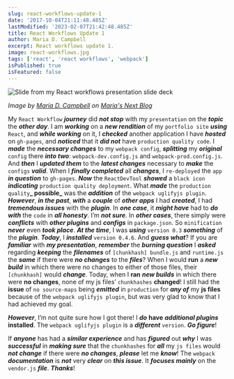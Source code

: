 ```yaml
---
slug: react-workflows-update-1
date: '2017-10-04T21:11:48.485Z'
lastModified: '2023-02-07T21:42:48.485Z'
title: React Workflows Update 1
author: Maria D. Campbell
excerpt: React workflows update 1.
image: react-workflows.jpg
tags: ['react', 'react workflows', 'webpack']
isPublished: true
isFeatured: false
---
```


![Slide from my React workflows presentation slide deck](react-workflows.jpg)

*Image by [Maria D. Campbell](https://www.interglobalmedianetwork.com/about) on [Maria's Next Blog](/images/posts/react-workflows-update-1/react-workflows.jpg)*

My `React Workflow` **_journey_** did ***not stop*** with my `presentation` on the
***topic*** the ***other day***. I am ***working*** on a ***new rendition*** of my `portfolio site` ***using*** `React`, and ***while working*** on it, I **_checked_** another application I have **_hosted_** on `gh-pages`, and ***noticed*** that it **_did not_** have `production quality code`. I ***made*** the ***necessary changes*** to
my `webpack config`, **_splitting_** my ***original*** `config` there
**_into two_**: `webpack-dev.config.js` and `webpack-prod.config.js`. And ***then*** I
**_updated them_** to the ***latest changes*** necessary to ***make*** the
`configs` **_valid_**. When I ***finally completed*** all ***changes***, I `re-deployed`
the `app` ***in question*** to `gh-pages`. ***Now*** the `ReactDevTool` ***showed*** a
`black icon` ***indicating*** `production quality deployment`. What ***made***
the `production quality`**_ possible_** was the ***addition*** of the
`webpack uglifyjs plugin`. ***However***, ***in the past***, ***with*** a ***couple*** of ***other apps*** I had ***created***, I had ***tremendous issues*** with the ***plugin***. In ***one case***, it ***might have***
had to ***do with*** the `code` in ***all honesty***. I’m ***not sure***. In ***other cases***, there simply were ***conflicts*** with ***other plugins*** and ***configs*** in `package.json`. So `minification` ***never*** even ***took place***. ***At the time***, I was ***using*** `version 0.3` ***something*** of the ***plugin***. ***Today***, I ***installed*** `version 0.4.6`. And ***guess what***? If
you are ***familiar*** with ***my presentation***, ***remember*** the ***burning question*** I ***asked*** regarding ***keeping*** the **_filenames_** of `[chunkhash] bundle.js` and `runtime.js` the **_same_** if there were ***no changes*** to the ***files***? When I would **run** a **_new build_** in which there were no changes to either of
those files, their `[chunkhash]` would **_change_**. Today, when I **ran**
**_new builds_** in which there were **no changes**, none of my js files’
`chunkhashes` **changed**! I still had the **issue** of `no source-maps` being
**_emitted_** in `production` for **_any of_** my **js files** because of the
`webpack uglifyjs plugin`, but was very glad to know that I had achieved my
goal.

**_However_**, I’m not quite sure how I got there! I **_do_** **have**
**_additional plugins_** **installed**. The `webpack uglifyjs plugin` is a
**_different_** `version`. ***Go figure***!

If ***anyone*** has had a ***similar experience*** and has ***figured*** out ***why*** I was ***successful*** in ***making sure*** that the `chunkhashes` for ***all*** my `js files` would ***not change*** if there were ***no changes***, ***please*** let me ***know***! The `webpack` ***documentation*** is ***not*** very ***clear*** on ***this issue***. It ***focuses mainly*** on the `vendor.js` ***file***. ***Thanks***!


